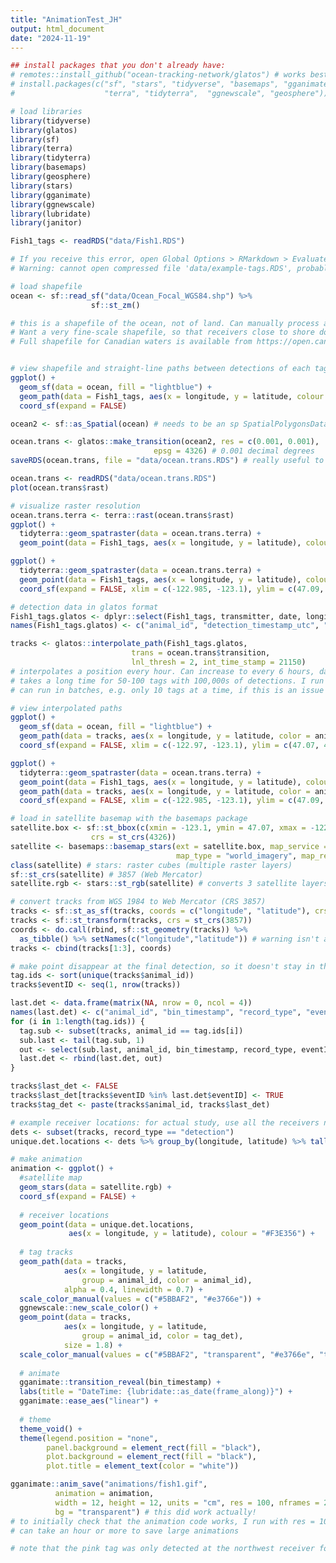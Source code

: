 ```yaml
---
title: "AnimationTest_JH"
output: html_document
date: "2024-11-19"
---
```



```r
## install packages that you don't already have:
# remotes::install_github("ocean-tracking-network/glatos") # works best if installed from OTN GitHub
# install.packages(c("sf", "stars", "tidyverse", "basemaps", "gganimate",
#                    "terra", "tidyterra",  "ggnewscale", "geosphere"))

# load libraries
library(tidyverse)
library(glatos) 
library(sf)
library(terra)
library(tidyterra)
library(basemaps)
library(geosphere)
library(stars)
library(gganimate)
library(ggnewscale)
library(lubridate)
library(janitor)

Fish1_tags <- readRDS("data/Fish1.RDS")  

# If you receive this error, open Global Options > RMarkdown > Evaluate chunks in directory: select Project
# Warning: cannot open compressed file 'data/example-tags.RDS', probable reason 'No such file or directory'Error in gzfile(file, "rb") : cannot open the connection
```

```r

# load shapefile
ocean <- sf::read_sf("data/Ocean_Focal_WGS84.shp") %>% 
                  sf::st_zm() 

# this is a shapefile of the ocean, not of land. Can manually process a shapefile of land and invert it to be a shapefile of the ocean.
# Want a very fine-scale shapefile, so that receivers close to shore don't end up on land
# Full shapefile for Canadian waters is available from https://open.canada.ca/data/en/dataset/6c78fb2f-d23b-45b4-b3af-cc6f6cc4fff8 (want to crop using sf::st_crop() to only BC/study area to reduce run times)


# view shapefile and straight-line paths between detections of each tag
ggplot() +
  geom_sf(data = ocean, fill = "lightblue") + 
  geom_path(data = Fish1_tags, aes(x = longitude, y = latitude, colour = transmitter)) +
  coord_sf(expand = FALSE)

ocean2 <- sf::as_Spatial(ocean) # needs to be an sp SpatialPolygonsDataFrame

ocean.trans <- glatos::make_transition(ocean2, res = c(0.001, 0.001),
                                epsg = 4326) # 0.001 decimal degrees
saveRDS(ocean.trans, file = "data/ocean.trans.RDS") # really useful to save this as an RDS object. For the larger study areas that we typically work in, it can take very long to create. The transition layer I use for the BC coast is 35 MB

ocean.trans <- readRDS("data/ocean.trans.RDS")
plot(ocean.trans$rast)

# visualize raster resolution
ocean.trans.terra <- terra::rast(ocean.trans$rast) 
ggplot() +
  tidyterra::geom_spatraster(data = ocean.trans.terra) +
  geom_point(data = Fish1_tags, aes(x = longitude, y = latitude), colour = "yellow")

ggplot() +
  tidyterra::geom_spatraster(data = ocean.trans.terra) +
  geom_point(data = Fish1_tags, aes(x = longitude, y = latitude), colour = "yellow") + 
  coord_sf(expand = FALSE, xlim = c(-122.985, -123.1), ylim = c(47.09, 47.14))
```

```r
# detection data in glatos format
Fish1_tags.glatos <- dplyr::select(Fish1_tags, transmitter, date, longitude, latitude)
names(Fish1_tags.glatos) <- c("animal_id", "detection_timestamp_utc", "deploy_long", "deploy_lat")

tracks <- glatos::interpolate_path(Fish1_tags.glatos, 
                           trans = ocean.trans$transition, 
                           lnl_thresh = 2, int_time_stamp = 21150)
# interpolates a position every hour. Can increase to every 6 hours, day etc... but larger time gaps between interpolation points increases the chance that an interpolated point is on land
# takes a long time for 50-100 tags with 100,000s of detections. I run on the lab's 32 GB RAM desktop, can take 2 hours (may run faster in parallel). In some cases, will not run on my personal laptop (16 GB RAM).
# can run in batches, e.g. only 10 tags at a time, if this is an issue

# view interpolated paths
ggplot() +
  geom_sf(data = ocean, fill = "lightblue") + 
  geom_path(data = tracks, aes(x = longitude, y = latitude, color = animal_id)) +
  coord_sf(expand = FALSE, xlim = c(-122.97, -123.1), ylim = c(47.07, 47.15))

ggplot() +
  tidyterra::geom_spatraster(data = ocean.trans.terra) +
  geom_point(data = Fish1_tags, aes(x = longitude, y = latitude), colour = "yellow") + 
  geom_path(data = tracks, aes(x = longitude, y = latitude, color = animal_id)) +
  coord_sf(expand = FALSE, xlim = c(-122.985, -123.1), ylim = c(47.09, 47.14))
```

```r
# load in satellite basemap with the basemaps package
satellite.box <- sf::st_bbox(c(xmin = -123.1, ymin = 47.07, xmax = -122.97, ymax = 47.15),
                  crs = st_crs(4326))
satellite <- basemaps::basemap_stars(ext = satellite.box, map_service = "esri",
                                     map_type = "world_imagery", map_res = 1)
class(satellite) # stars: raster cubes (multiple raster layers)
sf::st_crs(satellite) # 3857 (Web Mercator)
satellite.rgb <- stars::st_rgb(satellite) # converts 3 satellite layers (RGB) to color

# convert tracks from WGS 1984 to Web Mercator (CRS 3857)
tracks <- sf::st_as_sf(tracks, coords = c("longitude", "latitude"), crs = st_crs(4326))
tracks <- sf::st_transform(tracks, crs = st_crs(3857))
coords <- do.call(rbind, sf::st_geometry(tracks)) %>% 
  as_tibble() %>% setNames(c("longitude","latitude")) # warning isn't an issue
tracks <- cbind(tracks[1:3], coords)

# make point disappear at the final detection, so it doesn't stay in the animation
tag.ids <- sort(unique(tracks$animal_id))
tracks$eventID <- seq(1, nrow(tracks))

last.det <- data.frame(matrix(NA, nrow = 0, ncol = 4))
names(last.det) <- c("animal_id", "bin_timestamp", "record_type", "eventID")
for (i in 1:length(tag.ids)) {
  tag.sub <- subset(tracks, animal_id == tag.ids[i])
  sub.last <- tail(tag.sub, 1)
  out <- select(sub.last, animal_id, bin_timestamp, record_type, eventID)
  last.det <- rbind(last.det, out)
}

tracks$last_det <- FALSE
tracks$last_det[tracks$eventID %in% last.det$eventID] <- TRUE
tracks$tag_det <- paste(tracks$animal_id, tracks$last_det)

# example receiver locations: for actual study, use all the receivers not just those detecting tags of course
dets <- subset(tracks, record_type == "detection")
unique.det.locations <- dets %>% group_by(longitude, latitude) %>% tally() 

# make animation
animation <- ggplot() +
  #satellite map
  geom_stars(data = satellite.rgb) +
  coord_sf(expand = FALSE) +
  
  # receiver locations
  geom_point(data = unique.det.locations,
             aes(x = longitude, y = latitude), colour = "#F3E356") +
  
  # tag tracks
  geom_path(data = tracks,
            aes(x = longitude, y = latitude, 
                group = animal_id, color = animal_id),
            alpha = 0.4, linewidth = 0.7) +
  scale_color_manual(values = c("#5BBAF2", "#e3766e")) +
  ggnewscale::new_scale_color() +
  geom_point(data = tracks, 
            aes(x = longitude, y = latitude, 
                group = animal_id, color = tag_det),
            size = 1.8) +
  scale_color_manual(values = c("#5BBAF2", "transparent", "#e3766e", "transparent")) +
  
  # animate
  gganimate::transition_reveal(bin_timestamp) +
  labs(title = "DateTime: {lubridate::as_date(frame_along)}") +
  gganimate::ease_aes("linear") +
  
  # theme
  theme_void() + 
  theme(legend.position = "none",
        panel.background = element_rect(fill = "black"),
        plot.background = element_rect(fill = "black"),
        plot.title = element_text(color = "white"))

gganimate::anim_save("animations/fish1.gif",
          animation = animation,
          width = 12, height = 12, units = "cm", res = 100, nframes = 200,
          bg = "transparent") # this did work actually!
# to initially check that the animation code works, I run with res = 100, nframes = 50 and then increase to res = 600, nframes = 200 (20 second video with 600 dpi)
# can take an hour or more to save large animations

# note that the pink tag was only detected at the northwest receiver for the last few months, so the point remains present much longer than the blue point at its last location

```
